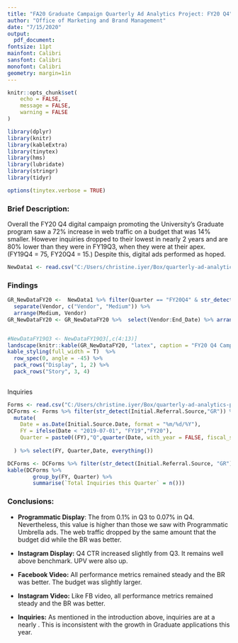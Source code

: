 ```yaml
---
title: "FA20 Graduate Campaign Quarterly Ad Analytics Project: FY20 Q4"
author: "Office of Marketing and Brand Management"
date: "7/15/2020"
output:
  pdf_document:
fontsize: 11pt
mainfont: Calibri
sansfont: Calibri
monofont: Calibri
geometry: margin=1in
---
```





```r
knitr::opts_chunk$set(
	echo = FALSE,
	message = FALSE,
	warning = FALSE
)
```

```r
library(dplyr)
library(knitr)
library(kableExtra)
library(tinytex)
library(hms)
library(lubridate)
library(stringr)
library(tidyr)
```


```r
options(tinytex.verbose = TRUE)
```

### Brief Description:

Overall the FY20 Q4 digital campaign promoting the University's Graduate program saw a 72% increase in web traffic on a budget that was 14% smaller. However inquiries dropped to their lowest in nearly 2 years and are 80% lower than they were in FY19Q3, when they were at their apex. (FY19Q4 = 75, FY20Q4 = 15.) Despite this, digital ads performed as hoped. 


```r
NewData1 <- read.csv("C:/Users/christine.iyer/Box/quarterly-ad-analytics-projects/Flowchart.csv", header = T, stringsAsFactors = F)
```


### Findings

```r

GR_NewDataFY20 <-  NewData1 %>% filter(Quarter == "FY20Q4" & str_detect(AdSet, "GR")) %>%  
  separate(Vendor, c("Vendor", "Medium")) %>% 
  arrange(Medium, Vendor)
GR_NewDataFY20 <- GR_NewDataFY20 %>%  select(Vendor:End_Date) %>% arrange(Medium, Vendor)


#NewDataFY19Q3 <- NewDataFY19Q3[,c(4:13)]
landscape(knitr::kable(GR_NewDataFY20, "latex", caption = "FY20 Q4 Campaign Review: Graduate Degree Program Degree", booktabs = T))%>%
kable_styling(full_width = T)  %>%
  row_spec(0, angle = -45) %>%
  pack_rows("Display", 1, 2) %>%
  pack_rows("Story", 3, 4) 
  
```


Inquiries

```r
Forms <- read.csv("C:/Users/christine.iyer/Box/quarterly-ad-analytics-projects/ThankYouFormCompletions.csv", header = T, stringsAsFactors = F)
DCForms <- Forms %>% filter(str_detect(Initial.Referral.Source,"GR")) %>% 
  mutate(
    Date = as.Date(Initial.Source.Date, format = "%m/%d/%Y"),
    FY = ifelse(Date < "2019-07-01", "FY19","FY20"), 
    Quarter = paste0((FY),"Q",quarter(Date, with_year = FALSE, fiscal_start = 7))
    
  ) %>% select(FY, Quarter,Date, everything())

DCForms <- DCForms %>% filter(str_detect(Initial.Referral.Source, "GR"), str_detect(Quarter, "4"))
kable(DCForms %>%  
        group_by(FY, Quarter) %>% 
        summarise(`Total Inquiries this Quarter` = n()))
```



### Conclusions:

* __Programmatic Display__: The \textcolor{red}{CTR dropped} from 0.1% in Q3 to 0.07% in Q4. Nevertheless, this value is higher than those we saw with Programmatic Umbrella ads. The web traffic dropped by the same amount that the budget did while the BR was better. 
		
* __Instagram Display:__ Q4 CTR increased slightly from Q3. It remains well above benchmark. UPV were also up.
			
			
* __Facebook Video:__ All performance metrics remained steady and the BR was better. The budget was slightly larger.

* __Instagram Video:__ Like FB video, all performance metrics remained steady and the BR was better. 

* __Inquiries:__ As mentioned in the introduction above, inquiries are at a nearly \textcolor{red}{2 year low} . This is inconsistent with the growth in Graduate applications this year. 



\href{https://www.wrike.com/open.htm?id=502328134}{{\color{blue}{\underline{Wrike Project Details}}}}






























